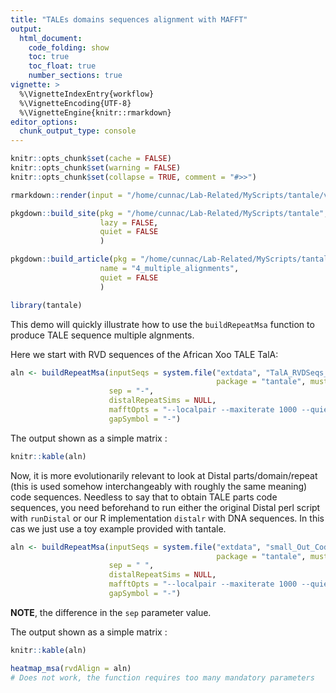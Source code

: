 ```yaml
---
title: "TALEs domains sequences alignment with MAFFT"
output: 
  html_document:
    code_folding: show
    toc: true
    toc_float: true
    number_sections: true
vignette: >
  %\VignetteIndexEntry{workflow}
  %\VignetteEncoding{UTF-8}
  %\VignetteEngine{knitr::rmarkdown}
editor_options: 
  chunk_output_type: console
---
```


```r
knitr::opts_chunk$set(cache = FALSE)
knitr::opts_chunk$set(warning = FALSE)
knitr::opts_chunk$set(collapse = TRUE, comment = "#>>")
```

```r
rmarkdown::render(input = "/home/cunnac/Lab-Related/MyScripts/tantale/vignettes/multiple_alignments.Rmd")

pkgdown::build_site(pkg = "/home/cunnac/Lab-Related/MyScripts/tantale",
                    lazy = FALSE,
                    quiet = FALSE
                    )

pkgdown::build_article(pkg = "/home/cunnac/Lab-Related/MyScripts/tantale",
                    name = "4_multiple_alignments",
                    quiet = FALSE
                    )
```



```r
library(tantale)
```

This demo will quickly illustrate how to use the `buildRepeatMsa` function to produce TALE sequence multiple algnments.\

Here we start with RVD sequences of the African Xoo TALE TalA:

```r
aln <- buildRepeatMsa(inputSeqs = system.file("extdata", "TalA_RVDSeqs_AnnoTALE.fasta",
                                              package = "tantale", mustWork = TRUE),
                      sep = "-",
                      distalRepeatSims = NULL,
                      mafftOpts = "--localpair --maxiterate 1000 --quiet --reorder --op 0 --ep 5 --thread 1",
                      gapSymbol = "-")
```

The output shown as a simple matrix :

```r
knitr::kable(aln)
```

Now, it is more evolutionarily relevant to look at Distal parts/domain/repeat (this is used somehow interchangeably with roughly the same meaning) code sequences. Needless to say that to obtain TALE parts code sequences, you need beforehand to run either the original Distal perl script with `runDistal` or our R implementation `distalr` with DNA sequences. In this cas we just use a toy example provided with tantale.


```r
aln <- buildRepeatMsa(inputSeqs = system.file("extdata", "small_Out_CodedRepeats.fa",
                                              package = "tantale", mustWork = TRUE),
                      sep = " ",
                      distalRepeatSims = NULL,
                      mafftOpts = "--localpair --maxiterate 1000 --quiet --reorder --op 0 --ep 5 --thread 1",
                      gapSymbol = "-")
```

**NOTE**, the difference in the `sep` parameter value.

The output shown as a simple matrix :

```r
knitr::kable(aln)
```



```r
heatmap_msa(rvdAlign = aln)
# Does not work, the function requires too many mandatory parameters
```



